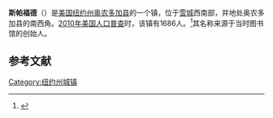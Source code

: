 {{Infobox settlement
|official_name            = 斯帕福德
|settlement_type          = 镇
|nickname                 = 
|motto                    =

<!-- Images -->
|image_skyline            = 
|imagesize                = 
|image_caption            = 
|image_flag               = 
|image_seal               =

<!-- Maps -->
|image_map                = Onondaga County New York incorporated and unincorporated areas Spafford highlighted.svg
|mapsize                  = 260px
|map_caption              =

<!-- Location -->
|subdivision_type         = [[国家|国家]]
|subdivision_name         = [[美国|美国]]
|subdivision_type1        = [[美国行政区划|州]]
|subdivision_name1        = [[纽约州|纽约州]]
|subdivision_type2        = [[纽约州行政区划|县]]
|subdivision_name2        = [[奥农多加县|奥农多加县]]
|established_title        = 
|established_date         =

<!-- Area -->
|unit_pref  =  Imperial
|area_footnotes           = 
|area_magnitude           = 
|area_total_km2           = 101.6
|area_land_km2            = 85.0
|area_water_km2           = 16.6
|area_total_sq_mi         = 39.2
|area_land_sq_mi          = 32.8
|area_water_sq_mi         = 6.4

<!-- Population -->
|population_as_of         = [[2010年美国人口普查|2010]]
|population_footnotes     = 
|population_total         = 1,686
|population_density_km2   = 
|population_density_sq_mi =

<!-- General information -->
|timezone                 = [[美国东部时间|美国东部时间]]
|utc_offset               = -5
|timezone_DST             = EDT
|utc_offset_DST           = -4
|elevation_footnotes      = 
|elevation_m              = 454
|elevation_ft             = 1490
|coordinates_display      = inline,title
|coordinates_type         = region:US_type:city
|latd = 42 |latm = 49 |lats = 58 |latNS = N
|longd = 76 |longm = 18 |longs = 6 |longEW = W

<!-- Area/postal codes & others -->
|postal_code_type         = 
|postal_code              = 
|area_code                = 
|website                  = {{URL|www.townofspafford.com}}
|footnotes                = 
}}
'''斯帕福德'''（{{lang-en|Spafford}}）是[[美国|美国]][[纽约州|纽约州]][[奥农多加县|奥农多加县]]的一个镇，位于[[雪城|雪城]]西南部，并地处奥农多加县的南西角。[[2010年美国人口普查|2010年美国人口普查]]时，该镇有1686人。<ref name>{{cite web|url=http://factfinder2.census.gov|publisher=[[United_States_Census_Bureau|United States Census Bureau]]|title=American FactFinder|access-date=2021-12-20|archive-date=2013-09-11|archive-url=https://web.archive.org/web/20130911234518/http://factfinder2.census.gov/|dead-url=no}}</ref>其名称来源于当时图书馆的创始人{{le|霍拉肖·斯帕福德|Horatio Spafford}}。

== 参考文献 ==
{{reflist}}

{{NY-stub}}
[[Category:纽约州城镇|Category:纽约州城镇]]